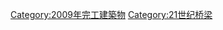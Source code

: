 {{Commonscat|Bridges completed in 2009}}
{{Cat nav 10years|21世纪桥梁|2009||年完工橋梁}}

[[Category:2009年完工建築物|Category:2009年完工建築物]]
[[Category:21世纪桥梁|Category:21世纪桥梁]]